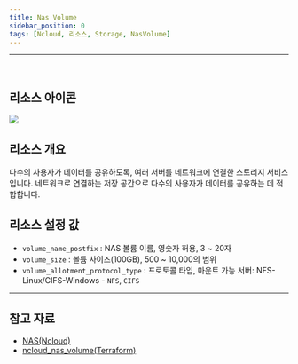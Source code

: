```yaml
---
title: Nas Volume
sidebar_position: 0
tags: [Ncloud, 리소스, Storage, NasVolume]
---
```







<hr />
<br />

## 리소스 아이콘

<img src={icon} />

## 리소스 개요

다수의 사용자가 데이터를 공유하도록, 여러 서버를 네트워크에 연결한 스토리지 서비스입니다. 네트워크로 연결하는 저장 공간으로 다수의 사용자가 데이터를 공유하는 데 적합합니다.

## 리소스 설정 값

-   `volume_name_postfix` : NAS 볼륨 이름, 영숫자 허용, 3 ~ 20자
-   `volume_size` : 볼륨 사이즈(100GB), 500 ~ 10,000의 범위
-   `volume_allotment_protocol_type` : 프로토콜 타입, 마운트 가능 서버: NFS-Linux/CIFS-Windows - `NFS`, `CIFS`

---

## 참고 자료

-   [NAS(Ncloud)](https://www.ncloud.com/product/storage/nas)
-   [ncloud_nas_volume(Terraform)](https://registry.terraform.io/providers/NaverCloudPlatform/ncloud/latest/docs/resources/nas_volume)
